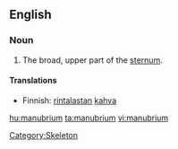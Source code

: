 {{wikipedia}}
==English==
===Noun===
{{en-noun|manubria|pl2=manubriums}}

# {{anatomy}} The broad, upper part of the [[sternum]].

====Translations====
{{top}}
*Finnish: [[rintalasta|rintalastan]] [[kahva]]
{{bottom}}

[[Category:Skeleton]]

[[hu:manubrium]]
[[ta:manubrium]]
[[vi:manubrium]]